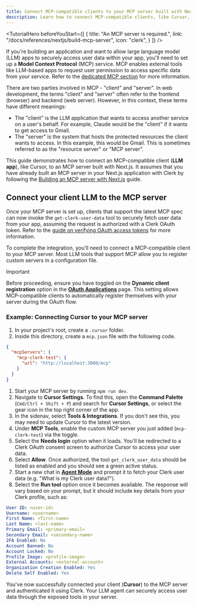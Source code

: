 ```yaml
---
title: Connect MCP-compatible clients to your MCP server built with Next.js.
description: Learn how to connect MCP-compatible clients, like Cursor, to your MCP server built with Next.js.
---
```


<TutorialHero
  beforeYouStart={[
    {
      title: "An MCP server is required.",
      link: "/docs/references/nextjs/build-mcp-server",
      icon: "clerk",
    }
  ]}
/>

If you're building an application and want to allow large language model (LLM) apps to securely access user data within your app, you'll need to set up a **Model Context Protocol** (MCP) service. MCP enables external tools like LLM-based apps to request user permission to access specific data from your service. Refer to the [dedicated MCP section](/docs/oauth/how-clerk-implements-oauth#building-a-model-context-protocol-service) for more information.

There are two parties involved in MCP - "client" and "server". In web development, the terms "client" and "server" often refer to the frontend (browser) and backend (web server). However, in this context, these terms have different meanings:

- The "client" is the LLM application that wants to access another service on a user's behalf. For example, Claude would be the "client" if it wants to get access to Gmail.
- The "server" is the system that hosts the protected resources the client wants to access. In this example, this would be Gmail. This is sometimes referred to as the "resource server" or "MCP server".

This guide demonstrates how to connect an MCP-compatible client (**LLM app**), like Cursor, to an MCP server built with Next.js. It assumes that you have already built an MCP server in your Next.js application with Clerk by following the [Building an MCP server with Next.js](/docs/references/nextjs/build-mcp-server) guide.

## Connect your client LLM to the MCP server

Once your MCP server is set up, clients that support the latest MCP spec can now invoke the `get-clerk-user-data` tool to securely fetch user data from your app, assuming the request is authorized with a Clerk OAuth token. Refer to the [guide on verifying OAuth access tokens](/docs/oauth/verify-oauth-tokens) for more information.

To complete the integration, you'll need to connect a MCP-compatible client to your MCP server. Most LLM tools that support MCP allow you to register custom servers in a configuration file.

> [!IMPORTANT]
> Before proceeding, ensure you have toggled on the **Dynamic client registration** option in the [**OAuth Applications**](https://dashboard.clerk.com/last-active?path=user-authentication/oauth-applications) page.
> This setting allows MCP-compatible clients to automatically register themselves with your server during the OAuth flow.

### Example: Connecting Cursor to your MCP server

1. In your project's root, create a `.cursor` folder.
1. Inside this directory, create a `mcp.json` file with the following code.

```json {{ filename: '.cursor/mcp.json' }}
{
  "mcpServers": {
    "mcp-clerk-test": {
      "url": "http://localhost:3000/mcp"
    }
  }
}
```

1. Start your MCP server by running `npm run dev`.
1. Navigate to **Cursor Settings**. To find this, open the **Command Palette** (`Cmd/Ctrl + Shift + P`) and search for **Cursor Settings**, or select the gear icon in the top right corner of the app.
1. In the sidenav, select **Tools & Integrations**. If you don't see this, you may need to update Cursor to the latest version.
1. Under **MCP Tools**, enable the custom MCP server you just added (`mcp-clerk-test`) via the toggle.
1. Select the **Needs login** option when it loads. You'll be redirected to a Clerk OAuth consent screen to authorize Cursor to access your user data.
1. Select **Allow**. Once authorized, the tool `get_clerk_user_data` should be listed as enabled and you should see a green active status.
1. Start a new chat in [**Agent Mode**](https://docs.cursor.com/chat/agent) and prompt it to fetch your Clerk user data (e.g. "What is my Clerk user data?").
1. Select the **Run tool** option once it becomes available. The response will vary based on your prompt, but it should include key details from your Clerk profile, such as:

```yaml
User ID: <user-id>
Username: <username>
First Name: <first-name>
Last Name: <last-name>
Primary Email: <primary-email>
Secondary Email: <secondary-name>
2FA Enabled: No
Account Banned: No
Account Locked: No
Profile Image: <profile-image>
External Accounts: <external-account>
Organization Creation Enabled: Yes
Delete Self Enabled: Yes
```

You've now successfully connected your client (**Cursor**) to the MCP server and authenticated it using Clerk. Your LLM agent can securely access user data through the exposed tools in your server.
